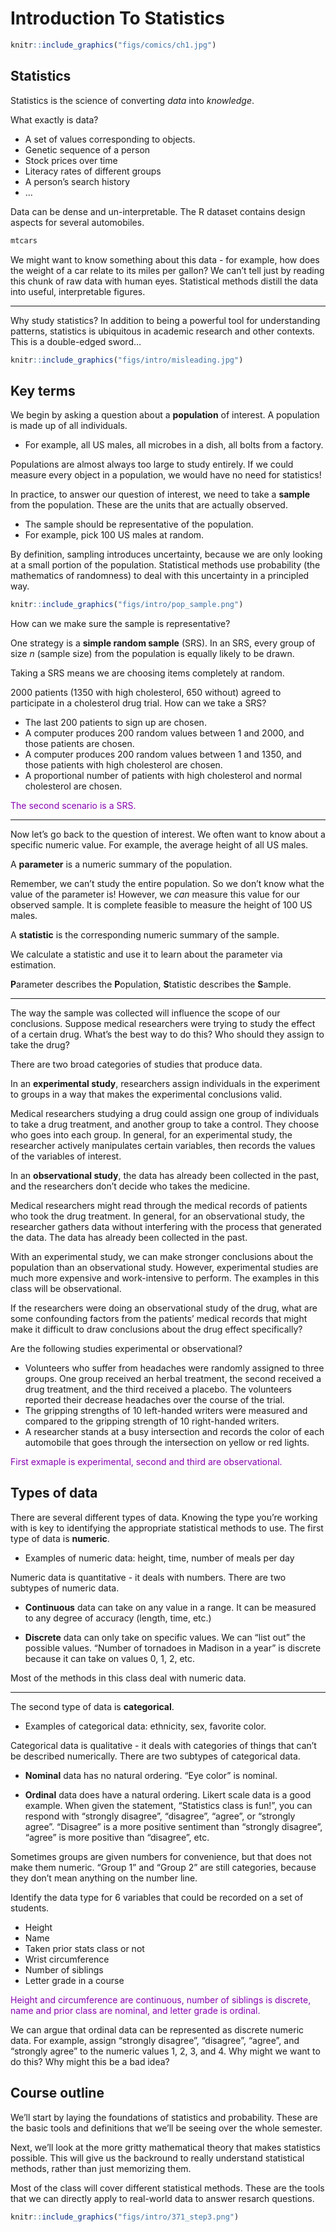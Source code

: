 # Introduction To Statistics {#intro}

```r
knitr::include_graphics("figs/comics/ch1.jpg")
```

## Statistics

Statistics is the science of converting *data* into *knowledge*. 

What exactly is data? 

- A set of values corresponding to objects. 
- Genetic sequence of a person 
- Stock prices over time 
- Literacy rates of different groups 
- A person's search history 
- ...

Data can be dense and un-interpretable. The R dataset \texttt{mtcars} contains design aspects for several automobiles.

```r
mtcars
```

We might want to know something about this data - for example, how does the weight of a car relate to its miles per gallon?  We can't tell just by reading this chunk of raw data with human eyes.  Statistical methods distill the data into useful, interpretable figures.

---

Why study statistics?  In addition to being a powerful tool for understanding patterns, statistics is ubiquitous in academic research and other contexts.  This is a double-edged sword...

```r
knitr::include_graphics("figs/intro/misleading.jpg")
```

## Key terms

:::: {.infobox .deff data-latex=""}
We begin by asking a question about a **population** of interest.  A population is made up of all individuals.
::::

- For example, all US males, all microbes in a dish, all bolts from a factory.

Populations are almost always too large to study entirely.  If we could measure every object in a population, we would have no need for statistics!

:::: {.infobox .deff data-latex=""}
In practice, to answer our question of interest, we need to take a **sample** from the population. These are the units that are actually observed.
::::

- The sample should be representative of the population.
- For example, pick 100 US males at random.

By definition, sampling introduces uncertainty, because we are only looking at a small portion of the population.  Statistical methods use probability (the mathematics of randomness) to deal with this uncertainty in a principled way.

```r
knitr::include_graphics("figs/intro/pop_sample.png")
```

How can we make sure the sample is representative?

:::: {.infobox .deff data-latex=""}
One strategy is a **simple random sample** (SRS).  In an SRS, every group of size $n$ (sample size) from the population is equally likely to be drawn.
::::

Taking a SRS means we are choosing items completely at random.

:::: {.infobox .exer data-latex=""}
2000 patients (1350 with high cholesterol, 650 without) agreed to participate in a cholesterol drug trial. How can we take a SRS?

- The last 200 patients to sign up are chosen.
- A computer produces 200 random values between 1 and 2000, and those patients are chosen.
- A computer produces 200 random values between 1 and 1350, and those patients with high cholesterol are chosen.
- A proportional number of patients with high cholesterol and normal cholesterol are chosen.

<span style="color:#8601AF">
The second scenario is a SRS.
</span>
::::

---

Now let's go back to the question of interest. We often want to know about a specific numeric value. For example, the average height of all US males.

:::: {.infobox .deff data-latex=""}
A **parameter** is a numeric summary of the population.
::::

Remember, we can't study the entire population.  So we don't know what the value of the parameter is!  However, we *can* measure this value for our observed sample. It is complete feasible to measure the height of 100 US males.

:::: {.infobox .deff data-latex=""}
A **statistic** is the corresponding numeric summary of the sample.
::::

We calculate a statistic and use it to learn about the parameter via estimation.

**P**arameter describes the **P**opulation, **S**tatistic describes the **S**ample.

---

The way the sample was collected will influence the scope of our conclusions. Suppose medical researchers were trying to study the effect of a certain drug. What's the best way to do this?  Who should they assign to take the drug?

There are two broad categories of studies that produce data.

:::: {.infobox .deff data-latex=""}
In an **experimental study**, researchers assign individuals in the experiment to groups in a way that makes the experimental conclusions valid.
::::

Medical researchers studying a drug could assign one group of individuals to take a drug treatment, and another group to take a control. They choose who goes into each group.  In general, for an experimental study, the researcher actively manipulates certain variables, then records the values of the variables of interest.

:::: {.infobox .deff data-latex=""}
In an **observational study**, the data has already been collected in the past, and the researchers don't decide who takes the medicine.
::::

Medical researchers might read through the medical records of patients who took the drug treatment.  In general, for an observational study, the researcher gathers data without interfering with the process that generated the data.  The data has already been collected in the past.

With an experimental study, we can make stronger conclusions about the population than an observational study.  However, experimental studies are much more expensive and work-intensive to perform.  The examples in this class will be observational. 

:::: {.infobox .pond data-latex=""}
If the researchers were doing an observational study of the drug, what are some confounding factors from the patients' medical records that might make it difficult to draw conclusions about the drug effect specifically?
::::

:::: {.infobox .exer data-latex=""}
Are the following studies experimental or observational?

- Volunteers who suffer from headaches were randomly assigned to three groups. One group received an herbal treatment, the second received a drug treatment, and the third received a placebo. The volunteers reported their decrease headaches over the course of the trial. 
- The gripping strengths of 10 left-handed writers were measured and compared to the gripping strength of 10 right-handed writers. 
- A researcher stands at a busy intersection and records the color of each automobile that goes through the intersection on yellow or red lights. 

<span style="color:#8601AF">
First exmaple is experimental, second and third are observational.
</span>
::::

## Types of data

There are several different types of data. Knowing the type you're working with is key to identifying the appropriate statistical methods to use. The first type of data is **numeric**.

- Examples of numeric data: height, time, number of meals per day

:::: {.infobox .deff data-latex=""}
Numeric data is quantitative - it deals with numbers. There are two subtypes of numeric data.

- **Continuous** data can take on any value in a range. It can be measured to any degree of accuracy (length, time, etc.)

- **Discrete** data can only take on specific values.  We can "list out" the possible values.  "Number of tornadoes in Madison in a year" is discrete because it can take on values 0, 1, 2, etc.
::::

Most of the methods in this class deal with numeric data.

---

The second type of data is **categorical**.  

- Examples of categorical data: ethnicity, sex, favorite color.

:::: {.infobox .deff data-latex=""}
Categorical data is qualitative - it deals with categories of things that can't be described numerically.  There are two subtypes of categorical data.

- **Nominal** data has no natural ordering.  "Eye color" is nominal.

- **Ordinal** data does have a natural ordering.  Likert scale data is a good example.  When given the statement, "Statistics class is fun!", you can respond with "strongly disagree", "disagree", "agree", or "strongly agree".  "Disagree" is a more positive sentiment than "strongly disagree", "agree" is more positive than "disagree", etc.
::::

Sometimes groups are given numbers for convenience, but that does not make them numeric.  "Group 1" and "Group 2" are still categories, because they don't mean anything on the number line.

:::: {.infobox .exer data-latex=""}
Identify the  data type for 6 variables that could be recorded on a set of students.

- Height
- Name
- Taken prior stats class or not
- Wrist circumference
- Number of siblings
- Letter grade in a course

<span style="color:#8601AF">
Height and circumference are continuous, number of siblings is discrete, name and prior class are nominal, and letter grade is ordinal.
</span>
::::

:::: {.infobox .pond data-latex=""}
We can argue that ordinal data can be represented as discrete numeric data.  For example, assign "strongly disagree", "disagree", "agree", and "strongly agree" to the numeric values 1, 2, 3, and 4.  Why might we want to do this?  Why might this be a bad idea?
::::

## Course outline

We'll start by laying the foundations of statistics and probability.  These are the basic tools and definitions that we'll be seeing over the whole semester.

Next, we'll look at the more gritty mathematical theory that makes statistics possible.  This will give us the backround to really understand statistical methods, rather than just memorizing them.

Most of the class will cover different statistical methods.  These are the tools that we can directly apply to real-world data to answer resarch questions.

```r
knitr::include_graphics("figs/intro/371_step3.png")
```






